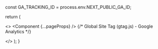 
const GA_TRACKING_ID = process.env.NEXT_PUBLIC_GA_ID;

return (

<>
  <Component {...pageProps} />
  {/* Global Site Tag (gtag.js) - Google Analytics */}
  <Script
    src={`https://www.googletagmanager.com/gtag/js?id=${GA_TRACKING_ID}`}
  />
  <Script id="google-analytics">
    {`
      window.dataLayer = window.dataLayer || [];
      function gtag(){dataLayer.push(arguments);}
      gtag('js', new Date());
        
      gtag('config', '${GA_TRACKING_ID}');
    `}
  </Script>
</>
); }
